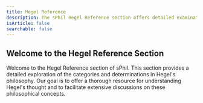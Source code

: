 ---
title: Hegel Reference
description: The sPhil Hegel Reference section offers detailed examination of the categories and determinations in Hegel's philosophy
isArticle: false
searchable: false
---

## Welcome to the Hegel Reference Section

Welcome to the Hegel Reference section of sPhil. This section provides a detailed exploration of the categories and determinations in Hegel's philosophy. Our goal is to offer a thorough resource for understanding Hegel's thought and to facilitate extensive discussions on these philosophical concepts.
